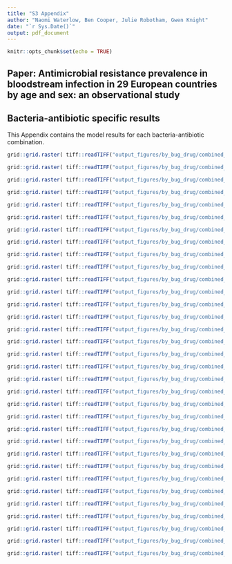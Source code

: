 ```yaml
---
title: "S3 Appendix"
author: "Naomi Waterlow, Ben Cooper, Julie Robotham, Gwen Knight"
date: "`r Sys.Date()`"
output: pdf_document
---
```


```r
knitr::opts_chunk$set(echo = TRUE)
```


## Paper: Antimicrobial resistance prevalence in bloodstream infection in 29 European countries by age and sex: an observational study

## Bacteria-antibiotic specific results

This Appendix contains the model results for each bacteria-antibiotic combination. 


```r
grid::grid.raster( tiff::readTIFF("output_figures/by_bug_drug/combined_acispp_amika_R_combo.tiff") )

```

```r
grid::grid.raster( tiff::readTIFF("output_figures/by_bug_drug/combined_acispp_aminogl_R_combo.tiff") )

```

```r
grid::grid.raster( tiff::readTIFF("output_figures/by_bug_drug/combined_acispp_carbapen_R_combo.tiff") )

```

```r
grid::grid.raster( tiff::readTIFF("output_figures/by_bug_drug/combined_acispp_fq_pseudo_R_combo.tiff") )

```

```r
grid::grid.raster( tiff::readTIFF("output_figures/by_bug_drug/combined_encfae_genta_high_combo.tiff") )

```

```r
grid::grid.raster( tiff::readTIFF("output_figures/by_bug_drug/combined_encfae_vanco_R_combo.tiff") )

```

```r
grid::grid.raster( tiff::readTIFF("output_figures/by_bug_drug/combined_encfai_aminopen_R_combo.tiff") )

```

```r
grid::grid.raster( tiff::readTIFF("output_figures/by_bug_drug/combined_encfai_genta_high_combo.tiff") )

```

```r
grid::grid.raster( tiff::readTIFF("output_figures/by_bug_drug/combined_esccol_amika_R_combo.tiff") )

```

```r
grid::grid.raster( tiff::readTIFF("output_figures/by_bug_drug/combined_esccol_aminogl_R_combo.tiff") )

```

```r
grid::grid.raster( tiff::readTIFF("output_figures/by_bug_drug/combined_esccol_aminopen_R_combo.tiff") )

```

```r
grid::grid.raster( tiff::readTIFF("output_figures/by_bug_drug/combined_esccol_carbapen_R_combo.tiff") )

```

```r
grid::grid.raster( tiff::readTIFF("output_figures/by_bug_drug/combined_esccol_cefIII_entero_R_combo.tiff") )

```

```r
grid::grid.raster( tiff::readTIFF("output_figures/by_bug_drug/combined_esccol_fq_ent_R_combo.tiff") )

```

```r
grid::grid.raster( tiff::readTIFF("output_figures/by_bug_drug/combined_esccol_ureidopen_R_combo.tiff") )

```

```r
grid::grid.raster( tiff::readTIFF("output_figures/by_bug_drug/combined_klepne_amika_R_combo.tiff") )

```

```r
grid::grid.raster( tiff::readTIFF("output_figures/by_bug_drug/combined_klepne_aminogl_R_combo.tiff") )

```

```r
grid::grid.raster( tiff::readTIFF("output_figures/by_bug_drug/combined_klepne_carbapen_R_combo.tiff") )

```

```r
grid::grid.raster( tiff::readTIFF("output_figures/by_bug_drug/combined_klepne_cefIII_entero_R_combo.tiff") )

```

```r
grid::grid.raster( tiff::readTIFF("output_figures/by_bug_drug/combined_klepne_ert_R_combo.tiff") )

```

```r
grid::grid.raster( tiff::readTIFF("output_figures/by_bug_drug/combined_klepne_fq_ent_R_combo.tiff") )

```

```r
grid::grid.raster( tiff::readTIFF("output_figures/by_bug_drug/combined_pseaer_amika_R_combo.tiff") )

```

```r
grid::grid.raster( tiff::readTIFF("output_figures/by_bug_drug/combined_pseaer_aminogl_R_combo.tiff") )

```

```r
grid::grid.raster( tiff::readTIFF("output_figures/by_bug_drug/combined_pseaer_carbapen_R_combo.tiff") )

```

```r
grid::grid.raster( tiff::readTIFF("output_figures/by_bug_drug/combined_pseaer_ceftaz_R_combo.tiff") )

```

```r
grid::grid.raster( tiff::readTIFF("output_figures/by_bug_drug/combined_pseaer_fq_pseudo_R_combo.tiff") )

```

```r
grid::grid.raster( tiff::readTIFF("output_figures/by_bug_drug/combined_pseaer_ureidopen_R_combo.tiff") )

```

```r
grid::grid.raster( tiff::readTIFF("output_figures/by_bug_drug/combined_staaur_rifamp_R_combo.tiff") )

```

```r
grid::grid.raster( tiff::readTIFF("output_figures/by_bug_drug/combined_staaur_mrsa_R_combo.tiff") )

```

```r
grid::grid.raster( tiff::readTIFF("output_figures/by_bug_drug/combined_staaur_fq_staaur_R_combo.tiff") )

```

```r
grid::grid.raster( tiff::readTIFF("output_figures/by_bug_drug/combined_strpne_macrol_R_combo.tiff") )

```

```r
grid::grid.raster( tiff::readTIFF("output_figures/by_bug_drug/combined_strpne_penic_RI_combo.tiff") )

```

```r
grid::grid.raster( tiff::readTIFF("output_figures/by_bug_drug/combined_strpne_fq_strpne_R_combo.tiff") )

```


